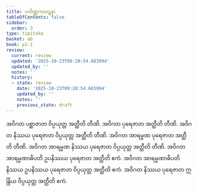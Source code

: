 ```yaml
---
title: ပကိဏ္ဏကဃဋနာ
tableOfContents: false
sidebar:
  order: 3
type: tipitaka
basket: ab
book: p1-1
review:
  current: review
  updated: '2025-10-23T09:20:54.683994'
  updated_by: ''
  notes: ''
  history:
  - state: review
    date: '2025-10-23T09:20:54.683994'
    updated_by: ''
    notes: ''
    previous_state: draft
---
```



<ReviewStatus review={frontmatter.review} showDetails={true} />

<HypothesisAnnotation frontmatter={frontmatter} />

<DynamicBreadcrumb />

<Division number="389" book="p1-1" e="ch" v="36" p="127">

<Paragraph number="1154" book="p1-1">
အဝိဂတ ပစ္ဆာဇာတ ဝိပ္ပယုတ္တ အတ္ထီတိ တီဏိ. အဝိဂတ ပုရေဇာတ အတ္ထီတိ တီဏိ. အဝိဂတ နိဿယ ပုရေဇာတ ဝိပ္ပယုတ္တ အတ္ထီတိ တီဏိ. အဝိဂတ အာရမ္မဏ ပုရေဇာတ အတ္ထီတိ တီဏိ. အဝိဂတ အာရမ္မဏ နိဿယ ပုရေဇာတ ဝိပ္ပယုတ္တ အတ္ထီတိ တီဏိ. အဝိဂတ အာရမ္မဏာဓိပတိ ဥပနိဿယ ပုရေဇာတ အတ္ထီတိ ဧကံ. အဝိဂတ အာရမ္မဏာဓိပတိ နိဿယ ဥပနိဿယ ပုရေဇာတ ဝိပ္ပယုတ္တ အတ္ထီတိ ဧကံ. အဝိဂတ နိဿယ ပုရေဇာတ ဣန္ဒြိယ ဝိပ္ပယုတ္တ အတ္ထီတိ ဧကံ.
</Paragraph>
</Division>